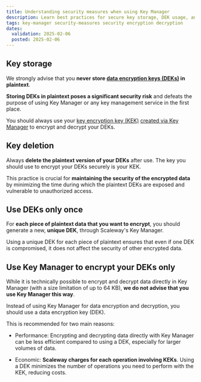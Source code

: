 ```yaml
---
title: Understanding security measures when using Key Manager
description: Learn best practices for secure key storage, DEK usage, and cost-efficient encryption with Scaleway Key Manager to protect your data effectively.
tags: key-manager security-measures security encryption decryption
dates:
  validation: 2025-02-06
  posted: 2025-02-06
---
```


## Key storage

We strongly advise that you **never store [data encryption keys (DEKs)](/key-manager/concepts/#data-encryption-key-dek) in plaintext**.

**Storing DEKs in plaintext poses a significant security risk** and defeats the purpose of using Key Manager or any key management service in the first place.

You should always use your [key encryption key (KEK)](/key-manager/concepts/#key-encryption-key-kek) [created via Key Manager](/key-manager/how-to/create-km-key/) to encrypt and decrypt your DEKs.

## Key deletion

Always **delete the plaintext version of your DEKs** after use. The key you should use to encrypt your DEKs securely is your KEK.

This practice is crucial for **maintaining the security of the encrypted data** by minimizing the time during which the plaintext DEKs are exposed and vulnerable to unauthorized access.

## Use DEKs only once

For **each piece of plaintext data that you want to encrypt**, you should generate a new, **unique DEK**, through Scaleway's Key Manager.

Using a unique DEK for each piece of plaintext ensures that even if one DEK is compromised, it does not affect the security of other encrypted data.

## Use Key Manager to encrypt your DEKs only

While it is technically possible to encrypt and decrypt data directly in Key Manager (with a size limitation of up to 64 KB), **we do not advise that you use Key Manager this way**.

Instead of using Key Manager for data encryption and decryption, you should use a data encryption key (DEK).

This is recommended for two main reasons:

- Performance: Encrypting and decrypting data directly with Key Manager can be less efficient compared to using a DEK, especially for larger volumes of data.

- Economic: **Scaleway charges for each operation involving KEKs**. Using a DEK minimizes the number of operations you need to perform with the KEK, reducing costs.

